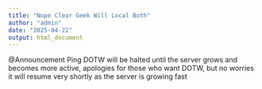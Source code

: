 ```yaml
---
title: "Nope Clear Geek Will Local Both"
author: "admin"
date: "2025-04-22"
output: html_document
---
```


@Announcement Ping DOTW will be halted until the server grows and becomes more 
active, apologies for those who want DOTW, but no worries it will resume very 
shortly as the server is growing fast
